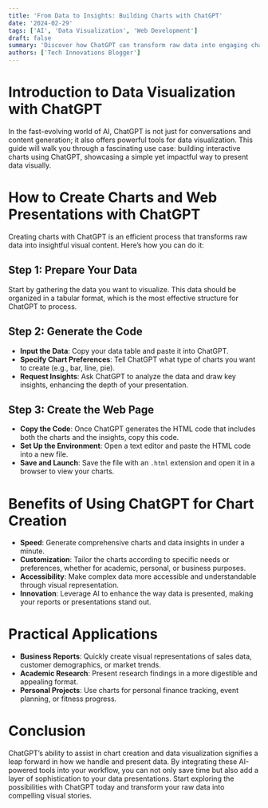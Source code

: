 ```yaml
---
title: 'From Data to Insights: Building Charts with ChatGPT'
date: '2024-02-29'
tags: ['AI', 'Data Visualization', 'Web Development']
draft: false
summary: 'Discover how ChatGPT can transform raw data into engaging charts and insights, complete with a web-based presentation, all within minutes.'
authors: ['Tech Innovations Blogger']
---
```


# Introduction to Data Visualization with ChatGPT

In the fast-evolving world of AI, ChatGPT is not just for conversations and content generation; it also offers powerful tools for data visualization. This guide will walk you through a fascinating use case: building interactive charts using ChatGPT, showcasing a simple yet impactful way to present data visually.

# How to Create Charts and Web Presentations with ChatGPT

Creating charts with ChatGPT is an efficient process that transforms raw data into insightful visual content. Here’s how you can do it:

## Step 1: Prepare Your Data

Start by gathering the data you want to visualize. This data should be organized in a tabular format, which is the most effective structure for ChatGPT to process.

## Step 2: Generate the Code

- **Input the Data**: Copy your data table and paste it into ChatGPT.
- **Specify Chart Preferences**: Tell ChatGPT what type of charts you want to create (e.g., bar, line, pie).
- **Request Insights**: Ask ChatGPT to analyze the data and draw key insights, enhancing the depth of your presentation.

## Step 3: Create the Web Page

- **Copy the Code**: Once ChatGPT generates the HTML code that includes both the charts and the insights, copy this code.
- **Set Up the Environment**: Open a text editor and paste the HTML code into a new file.
- **Save and Launch**: Save the file with an `.html` extension and open it in a browser to view your charts.

# Benefits of Using ChatGPT for Chart Creation

- **Speed**: Generate comprehensive charts and data insights in under a minute.
- **Customization**: Tailor the charts according to specific needs or preferences, whether for academic, personal, or business purposes.
- **Accessibility**: Make complex data more accessible and understandable through visual representation.
- **Innovation**: Leverage AI to enhance the way data is presented, making your reports or presentations stand out.

# Practical Applications

- **Business Reports**: Quickly create visual representations of sales data, customer demographics, or market trends.
- **Academic Research**: Present research findings in a more digestible and appealing format.
- **Personal Projects**: Use charts for personal finance tracking, event planning, or fitness progress.

# Conclusion

ChatGPT’s ability to assist in chart creation and data visualization signifies a leap forward in how we handle and present data. By integrating these AI-powered tools into your workflow, you can not only save time but also add a layer of sophistication to your data presentations. Start exploring the possibilities with ChatGPT today and transform your raw data into compelling visual stories.
